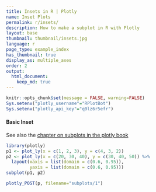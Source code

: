 ```yaml
---
title: Insets in R | Plotly
name: Inset Plots
permalink: r/insets/
description: How to make a subplot in R with Plotly
layout: base
thumbnail: thumbnail/insets.jpg
language: r
page_type: example_index
has_thumbnail: true
display_as: multiple_axes
order: 2
output:
  html_document:
    keep_md: true
---
```


```r
knitr::opts_chunk$set(message = FALSE, warning=FALSE)
Sys.setenv("plotly_username"="RPlotBot")
Sys.setenv("plotly_api_key"="q0lz6r5efr")
```

#### Basic Inset

See also the [chapter on subplots in the plotly book](https://cpsievert.github.io/plotly_book/subplot.html)

```r
library(plotly)
p1 <- plot_ly(x = c(1, 2, 3), y = c(4, 3, 2))
p2 <- plot_ly(x = c(20, 30, 40), y = c(30, 40, 50)) %>%
  layout(xaxis = list(domain = c(0.6, 0.95)),
         yaxis = list(domain = c(0.6, 0.95)))
subplot(p1, p2)
```

```r
plotly_POST(p, filename="subplots/1")
```
